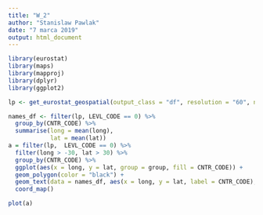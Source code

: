 ```yaml
---
title: "W_2"
author: "Stanislaw Pawlak"
date: "7 marca 2019"
output: html_document
---
```


```r
library(eurostat)
library(maps)
library(mapproj)
library(dplyr)
library(ggplot2)

lp <- get_eurostat_geospatial(output_class = "df", resolution = "60", nuts_level = "all")

names_df <- filter(lp, LEVL_CODE == 0) %>%
  group_by(CNTR_CODE) %>% 
  summarise(long = mean(long),
            lat = mean(lat))
a = filter(lp,  LEVL_CODE == 0) %>%
  filter(long > -30, lat > 30) %>% 
  group_by(CNTR_CODE) %>% 
  ggplot(aes(x = long, y = lat, group = group, fill = CNTR_CODE)) + 
  geom_polygon(color = "black") +
  geom_text(data = names_df, aes(x = long, y = lat, label = CNTR_CODE),inherit.aes = FALSE) +
  coord_map()

```
```r
plot(a)
```

